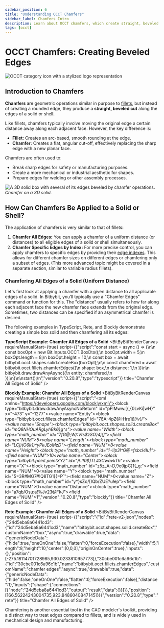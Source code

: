 ```yaml
---
sidebar_position: 6
title: "Understanding OCCT Chamfers"
sidebar_label: Chamfers Intro
description: Learn about OCCT chamfers, which create straight, beveled cuts on the edges of solids or shells, and see examples of applying chamfers in Bitbybit's Rete, Blockly, and TypeScript editors.
tags: [occt]
---
```



# OCCT Chamfers: Creating Beveled Edges

<img 
  class="category-icon-small" 
  src="https://s.bitbybit.dev/assets/icons/white/occt-icon.svg" 
  alt="OCCT category icon with a stylized logo representation" 
  title="OCCT category icon" />

## Introduction to Chamfers

**Chamfers** are geometric operations similar in purpose to [fillets](/learn/code/common/occt/fillets/fillets-intro), but instead of creating a rounded edge, they produce a **straight, beveled cut** along the edges of a solid or shell.

Like fillets, chamfers typically involve moving the original edge a certain distance away along each adjacent face. However, the key difference is:
*   **Fillet:** Creates an arc-based, smooth rounding at the edge.
*   **Chamfer:** Creates a flat, angular cut-off, effectively replacing the sharp edge with a new planar face.

Chamfers are often used to:
*   Break sharp edges for safety or manufacturing purposes.
*   Create a more mechanical or industrial aesthetic for shapes.
*   Prepare edges for welding or other assembly processes.

![A 3D solid box with several of its edges beveled by chamfer operations.](https://ik.imagekit.io/bitbybit/app/assets/start/general/editor-categories/chamfer.jpeg "Chamfer on a 3D solid")
*Chamfer on a 3D solid.*

## How Can Chamfers Be Applied to a Solid or Shell?

The application of chamfers is very similar to that of fillets:

1.  **Chamfer All Edges:** You can apply a chamfer of a uniform distance (or distances) to all eligible edges of a solid or shell simultaneously.
2.  **Chamfer Specific Edges by Index:** For more precise control, you can apply chamfers to specific edges by providing their [edge indexes](/learn/code/common/occt/shapes/edge/edge-indexes). This allows for different chamfer sizes on different edges or chamfering only a subset of edges. (This more advanced topic might be covered in a separate section, similar to variable radius fillets).

### Chamfering All Edges of a Solid (Uniform Distance)

Let's first look at applying a chamfer with a given distance to all applicable edges of a solid. In Bitbybit, you'll typically use a "Chamfer Edges" command or function for this. The "distance" usually refers to how far along each adjacent face the new chamfer face extends from the original edge. Sometimes, two distances can be specified if an asymmetrical chamfer is desired.

The following examples in TypeScript, Rete, and Blockly demonstrate creating a simple box solid and then chamfering all its edges:

**TypeScript Example: Chamfer All Edges of a Solid**
<BitByBitRenderCanvas
  requireManualStart={true}
  script={{"script":"const start = async () => {\n\n    const boxOpt = new Bit.Inputs.OCCT.BoxDto();\n    boxOpt.width = 5;\n    boxOpt.length = 8;\n    boxOpt.height = 10;\n    const box = await bitbybit.occt.shapes.solid.createBox(boxOpt);\n\n    const chamfered = await bitbybit.occt.fillets.chamferEdges({\n        shape: box,\n        distance: 1,\n    })\n\n    bitbybit.draw.drawAnyAsync({\n        entity: chamfered,\n    });\n}\n\nstart();\n","version":"0.20.8","type":"typescript"}}
  title="Chamfer All Edges of Solid"
/>

**Blockly Example: Chamfer All Edges of a Solid**
<BitByBitRenderCanvas
  requireManualStart={true}
  script={{"script":"<xml xmlns=\"https://developers.google.com/blockly/xml\"><block type=\"bitbybit.draw.drawAnyAsyncNoReturn\" id=\"pF!Mww.[{,{0LvKi|wH}\" x=\"-473\" y=\"-1277\"><value name=\"Entity\"><block type=\"bitbybit.occt.fillets.chamferEdges\" id=\"76A-4pZ@I:Hre1*8I/vU\"><value name=\"Shape\"><block type=\"bitbybit.occt.shapes.solid.createBox\" id=\"mQ8NHOuARgLyhBk6}g^s\"><value name=\"Width\"><block type=\"math_number\" id=\"7fG@;W/:Vts$zSO}4j(]\"><field name=\"NUM\">5</field></block></value><value name=\"Length\"><block type=\"math_number\" id=\"LCj)(O6k1)^yPkJEoMzD\"><field name=\"NUM\">8</field></block></value><value name=\"Height\"><block type=\"math_number\" id=\"?-!Ip3I^G@=fxbcl4Iu|\"><field name=\"NUM\">10</field></block></value><value name=\"Center\"><block type=\"bitbybit.point.pointXYZ\" id=\"}!.!!0$]TL43CwavkTh*\"><value name=\"X\"><block type=\"math_number\" id=\"z5z_A~D,9e0jpC)1{_g:\"><field name=\"NUM\">0</field></block></value><value name=\"Y\"><block type=\"math_number\" id=\"5=3R#MG7#!Q8TG1[{=P`\"><field name=\"NUM\">0</field></block></value><value name=\"Z\"><block type=\"math_number\" id=\"y*}sZo/[)Qb/ZUE?u!ep\"><field name=\"NUM\">0</field></block></value></block></value></block></value><value name=\"Distance\"><block type=\"math_number\" id=\"a7qb/Osu:a!%Jv23@FkJ\"><field name=\"NUM\">1</field></block></value></block></value></block></xml>","version":"0.20.8","type":"blockly"}}
  title="Chamfer All Edges of Solid"
/>

**Rete Example: Chamfer All Edges of a Solid**
<BitByBitRenderCanvas
  requireManualStart={true}
  script={{"script":"{\"id\":\"rete-v2-json\",\"nodes\":{\"24d5eba8a6441cd3\":{\"id\":\"24d5eba8a6441cd3\",\"name\":\"bitbybit.occt.shapes.solid.createBox\",\"customName\":\"box\",\"async\":true,\"drawable\":true,\"data\":{\"genericNodeData\":{\"hide\":true,\"oneOnOne\":false,\"flatten\":0,\"forceExecution\":false},\"width\":5,\"length\":8,\"height\":10,\"center\":[0,0,0],\"originOnCenter\":true},\"inputs\":{},\"position\":[-275.18114701728985,930.0233810957773]},\"30cbe001c6a96c1b\":{\"id\":\"30cbe001c6a96c1b\",\"name\":\"bitbybit.occt.fillets.chamferEdges\",\"customName\":\"chamfer edges\",\"async\":true,\"drawable\":true,\"data\":{\"genericNodeData\":{\"hide\":false,\"oneOnOne\":false,\"flatten\":0,\"forceExecution\":false},\"distance\":1},\"inputs\":{\"shape\":{\"connections\":[{\"node\":\"24d5eba8a6441cd3\",\"output\":\"result\",\"data\":{}}]}},\"position\":[166.56224243004735,923.8486040847145]}}}","version":"0.20.8","type":"rete"}}
  title="Chamfer All Edges of Solid"
/>

Chamfering is another essential tool in the CAD modeler's toolkit, providing a distinct way to treat edges compared to fillets, and is widely used in mechanical design and manufacturing.